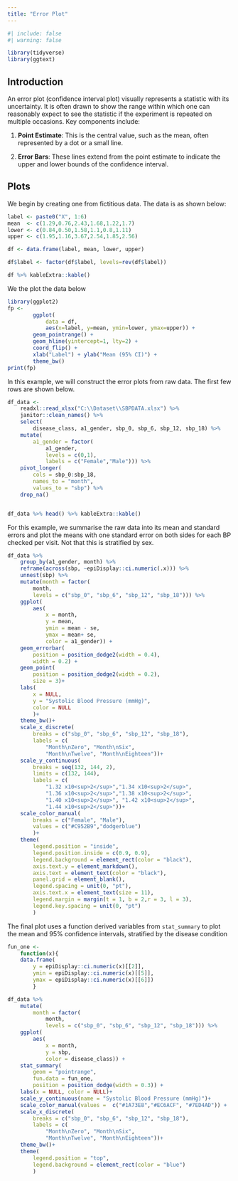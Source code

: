 ```yaml
---
title: "Error Plot"
---
```


```r
#| include: false
#| warning: false

library(tidyverse)
library(ggtext)

```

## Introduction

An error plot (confidence interval plot) visually represents a statistic with its uncertainty. It is
often drawn to show the range within which one can reasonably expect to see the statistic if the
experiment is repeated on multiple occasions. Key components include:

1.  **Point Estimate**: This is the central value, such as the mean, often represented by a dot or a
    small line.

2.  **Error Bars**: These lines extend from the point estimate to indicate the upper and lower
    bounds of the confidence interval.

## Plots

We begin by creating one from fictitious data. The data is as shown below:

```r
label <- paste0("X", 1:6)
mean  <- c(1.29,0.76,2.43,1.68,1.22,1.7) 
lower <- c(0.84,0.50,1.58,1.1,0.8,1.11)
upper <- c(1.95,1.16,3.67,2.54,1.85,2.56)

df <- data.frame(label, mean, lower, upper)

df$label <- factor(df$label, levels=rev(df$label))

df %>% kableExtra::kable()
```

We the plot the data below

```r
library(ggplot2)
fp <- 
        ggplot(
            data = df, 
            aes(x=label, y=mean, ymin=lower, ymax=upper)) +
        geom_pointrange() + 
        geom_hline(yintercept=1, lty=2) +  
        coord_flip() +  
        xlab("Label") + ylab("Mean (95% CI)") +
        theme_bw()  
print(fp)
```

In this example, we will construct the error plots from raw data. The first few rows are shown
below.

```r
df_data <- 
    readxl::read_xlsx("C:\\Dataset\\SBPDATA.xlsx") %>% 
    janitor::clean_names() %>% 
    select(
        disease_class, a1_gender, sbp_0, sbp_6, sbp_12, sbp_18) %>% 
    mutate(
        a1_gender = factor(
            a1_gender, 
            levels = c(0,1), 
            labels = c("Female","Male"))) %>% 
    pivot_longer(
        cols = sbp_0:sbp_18, 
        names_to = "month", 
        values_to = "sbp") %>% 
    drop_na() 


df_data %>% head() %>% kableExtra::kable()
```

For this example, we summarise the raw data into its mean and standard errors and plot the means
with one standard error on both sides for each BP checked per visit. Not that this is stratified by
sex.

```r
df_data %>% 
    group_by(a1_gender, month) %>% 
    reframe(across(sbp, ~epiDisplay::ci.numeric(.x))) %>% 
    unnest(sbp) %>% 
    mutate(month = factor(
        month, 
        levels = c("sbp_0", "sbp_6", "sbp_12", "sbp_18"))) %>% 
    ggplot(
        aes(
            x = month, 
            y = mean, 
            ymin = mean - se, 
            ymax = mean+ se,
            color = a1_gender)) +
    geom_errorbar(
        position = position_dodge2(width = 0.4),
        width = 0.2) +    
    geom_point(
        position = position_dodge2(width = 0.2),
        size = 3)+
    labs(
        x = NULL, 
        y = "Systolic Blood Pressure (mmHg)",
        color = NULL
        )+
    theme_bw()+
    scale_x_discrete(
        breaks = c("sbp_0", "sbp_6", "sbp_12", "sbp_18"),
        labels = c(
            "Month\nZero", "Month\nSix", 
            "Month\nTwelve", "Month\nEighteen"))+
    scale_y_continuous(
        breaks = seq(132, 144, 2),
        limits = c(132, 144),
        labels = c(
            "1.32 x10<sup>2</sup>","1.34 x10<sup>2</sup>",
            "1.36 x10<sup>2</sup>","1.38 x10<sup>2</sup>",
            "1.40 x10<sup>2</sup>", "1.42 x10<sup>2</sup>", 
            "1.44 x10<sup>2</sup>"))+
    scale_color_manual(
        breaks = c("Female", "Male"),
        values = c("#C952B9","dodgerblue")
        )+
    theme(
        legend.position = "inside",
        legend.position.inside = c(0.9, 0.9),
        legend.background = element_rect(color = "black"),
        axis.text.y = element_markdown(),
        axis.text = element_text(color = "black"),
        panel.grid = element_blank(),
        legend.spacing = unit(0, "pt"), 
        axis.text.x = element_text(size = 11),
        legend.margin = margin(t = 1, b = 2,r = 3, l = 3),
        legend.key.spacing = unit(0, "pt")
        )
```

The final plot uses a function derived variables from `stat_summary` to plot the mean and 95%
confidence intervals, stratified by the disease condition

```r
fun_one <- 
    function(x){
    data.frame(
        y = epiDisplay::ci.numeric(x)[[2]],
        ymin = epiDisplay::ci.numeric(x)[[5]],
        ymax = epiDisplay::ci.numeric(x)[[6]])
        }

df_data %>% 
    mutate(
        month = factor(
            month, 
            levels = c("sbp_0", "sbp_6", "sbp_12", "sbp_18"))) %>%
    ggplot(
        aes(
            x = month, 
            y = sbp,
            color = disease_class)) +
    stat_summary(
        geom = "pointrange", 
        fun.data = fun_one, 
        position = position_dodge(width = 0.3)) +
    labs(x = NULL, color = NULL)+
    scale_y_continuous(name = "Systolic Blood Pressure (mmHg)")+
    scale_color_manual(values =  c("#1A73E8","#EC6ACF", "#7ED4AD")) +
    scale_x_discrete(
        breaks = c("sbp_0", "sbp_6", "sbp_12", "sbp_18"),
        labels = c(
            "Month\nZero", "Month\nSix", 
            "Month\nTwelve", "Month\nEighteen"))+
    theme_bw()+
    theme(
        legend.position = "top",
        legend.background = element_rect(color = "blue")
        )
```
